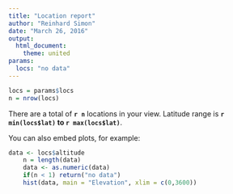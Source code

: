 ```yaml
---
title: "Location report"
author: "Reinhard Simon"
date: "March 26, 2016"
output: 
  html_document:
    theme: united
params: 
  locs: "no data"
---
```




```r
locs = params$locs
n = nrow(locs)
```

There are a total of **`r n`** locations in your view. 
Latitude range is **`r min(locs$lat)` to `r max(locs$lat)`**.


You can also embed plots, for example:

```r
data <- locs$altitude
    n = length(data)
    data <- as.numeric(data)
    if(n < 1) return("no data")
    hist(data, main = "Elevation", xlim = c(0,3600))
```
